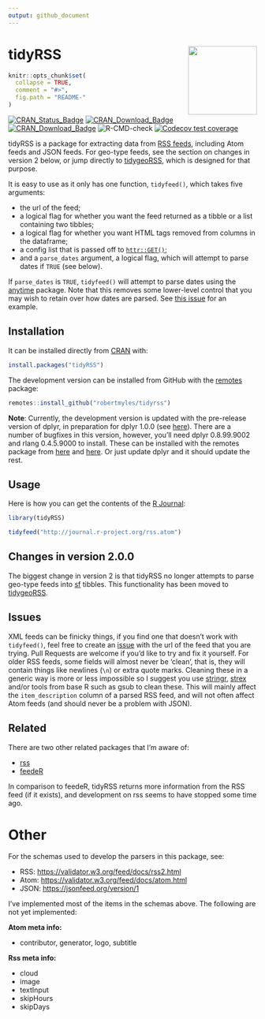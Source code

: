 ```yaml
---
output: github_document
---
```


<!-- README.md is generated from README.Rmd. Please edit that file -->

# tidyRSS <a href='https://github.com/RobertMyles/tidyrss/'><img src='inst/figures/logo.png' align="right" height="139" /></a>
```r
knitr::opts_chunk$set(
  collapse = TRUE,
  comment = "#>",
  fig.path = "README-"
)
```

[![CRAN_Status_Badge](https://www.r-pkg.org/badges/version/tidyRSS)](https://cran.r-project.org/package=tidyRSS)
[![CRAN_Download_Badge](http://cranlogs.r-pkg.org/badges/tidyRSS)](https://CRAN.R-project.org/package=tidyRSS)
[![CRAN_Download_Badge](http://cranlogs.r-pkg.org/badges/grand-total/tidyRSS)](https://CRAN.R-project.org/package=tidyRSS)
![R-CMD-check](https://github.com/RobertMyles/tidyRSS/workflows/R-CMD-check/badge.svg)
[![Codecov test coverage](https://codecov.io/gh/RobertMyles/tidyRSS/branch/master/graph/badge.svg)](https://codecov.io/gh/RobertMyles/tidyRSS?branch=master)

tidyRSS is a package for extracting data from [RSS feeds](https://en.wikipedia.org/wiki/RSS), including Atom feeds and JSON feeds. For geo-type feeds, see the section on changes in version 2 below, or jump directly to [tidygeoRSS](https://github.com/RobertMyles/tidygeoRSS), which is designed for that purpose.  

It is easy to use as it only has one function, `tidyfeed()`, which takes five arguments:  

- the url of the feed; 
- a logical flag for whether you want the feed returned as a tibble or a list containing two tibbles; 
- a logical flag for whether you want HTML tags removed from columns in the dataframe; 
- a config list that is passed off to [`httr::GET()`](https://httr.r-lib.org/reference/config.html);
- and a `parse_dates` argument, a logical flag, which will attempt to parse dates if `TRUE` (see below).  

If `parse_dates` is `TRUE`, `tidyfeed()` will attempt to parse dates using the [anytime](https://github.com/eddelbuettel/anytime) package. Note that this removes some lower-level control that you may wish to retain over how dates are parsed. See [this issue](https://github.com/RobertMyles/tidyRSS/issues/37) for an example. 

## Installation

It can be installed directly from [CRAN](https://cran.r-project.org/) with: 

```r
install.packages("tidyRSS")
```


The development version can be installed from GitHub with the [remotes](https://github.com/r-lib/remotes) package: 
```r
remotes::install_github("robertmyles/tidyrss")
```

**Note**: Currently, the development version is updated with the pre-release version of dplyr, in preparation for dplyr 1.0.0 (see [here](https://www.tidyverse.org/blog/2020/03/dplyr-1-0-0-is-coming-soon/)). There are a number of bugfixes in this version, however, you'll need dplyr 0.8.99.9002 and rlang 0.4.5.9000 to install. These can be installed with the remotes package from [here](https://github.com/tidyverse/dplyr) and [here](https://github.com/r-lib/rlang). Or just update dplyr and it should update the rest.

## Usage 

Here is how you can get the contents of the [R Journal](https://journal.r-project.org/): 

```r
library(tidyRSS)

tidyfeed("http://journal.r-project.org/rss.atom")
```

## Changes in version 2.0.0

The biggest change in version 2 is that tidyRSS no longer attempts to parse geo-type feeds into [sf](https://github.com/r-spatial/sf/) tibbles. This functionality has been moved to [tidygeoRSS](https://github.com/RobertMyles/tidygeoRSS). 

## Issues 

XML feeds can be finicky things, if you find one that doesn't work with `tidyfeed()`, feel free to create an [issue](https://github.com/robertmyles/tidyrss/issues) with the url of the feed that you are trying. Pull Requests are welcome if you'd like to try and fix it yourself. For older RSS feeds, some fields will almost never be 'clean', that is, they will contain things like newlines (`\n`) or extra quote marks. Cleaning these in a generic way is more or less impossible so I suggest you use [stringr](https://github.com/tidyverse/stringr), [strex](https://rorynolan.github.io/strex/) and/or tools from base R such as gsub to clean these. This will mainly affect the `item_description` column of a parsed RSS feed, and will not often affect Atom feeds (and should never be a problem with JSON).  


## Related  

There are two other related packages that I'm aware of:  

- [rss](https://github.com/noahhl/r-does-rss)
- [feedeR](https://github.com/DataWookie/feedeR)

In comparison to feedeR, tidyRSS returns more information from the RSS feed (if it exists), and development on rss seems to have stopped some time ago.  

# Other 

For the schemas used to develop the parsers in this package, see:   

- RSS: [https://validator.w3.org/feed/docs/rss2.html](https://validator.w3.org/feed/docs/rss2.html)  
- Atom: [https://validator.w3.org/feed/docs/atom.html](https://validator.w3.org/feed/docs/atom.html)  
- JSON: [https://jsonfeed.org/version/1](https://jsonfeed.org/version/1)  

I've implemented most of the items in the schemas above. The following are not yet implemented: 

**Atom meta info:** 

- contributor, generator, logo, subtitle  

**Rss meta info:**  

- cloud
- image
- textInput
- skipHours
- skipDays

